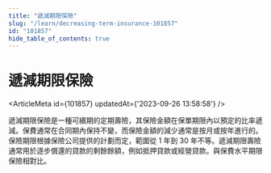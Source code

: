 ```yaml
---
title: "遞減期限保險"
slug: "/learn/decreasing-term-insurance-101857"
id: "101857"
hide_table_of_contents: true
---
```



# 遞減期限保險

<ArticleMeta id={101857} updatedAt={'2023-09-26 13:58:58'} />
<div className='border-solid border-b border-t-0 my-4 border-[var(--ifm-color-gray-300)]' />

遞減期限保險是一種可續期的定期壽險，其保險金額在保單期限內以預定的比率遞減。保費通常在合同期內保持不變，而保險金額的減少通常是按月或按年進行的。保險期限根據保險公司提供的計劃而定，範圍從 1 年到 30 年不等。遞減期限壽險通常用於逐步償還的貸款的剩餘餘額，例如抵押貸款或經營貸款。與保費水平期限保險相對比。
